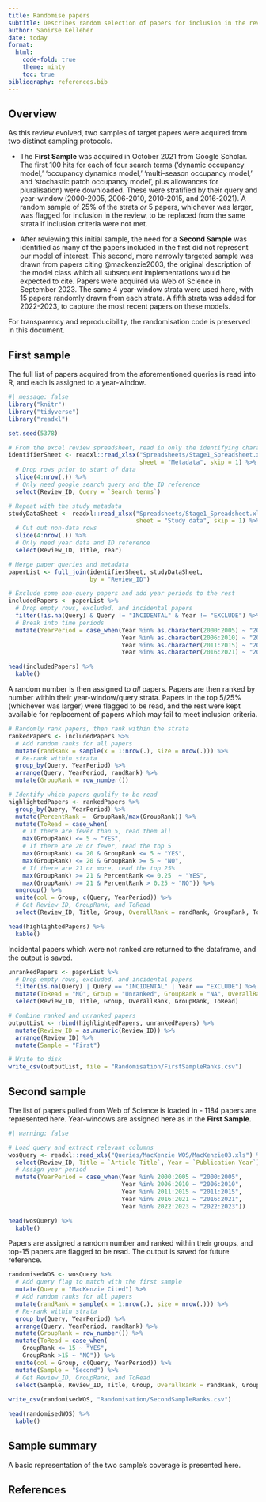 ```yaml
---
title: Randomise papers
subtitle: Describes random selection of papers for inclusion in the review
author: Saoirse Kelleher
date: today
format: 
  html:
    code-fold: true
    theme: minty
    toc: true
bibliography: references.bib
---
```


## Overview

As this review evolved, two samples of target papers were acquired from two distinct sampling protocols.

-   The **First Sample** was acquired in October 2021 from Google Scholar. The first 100 hits for each of four search terms ('dynamic occupancy model,' 'occupancy dynamics model,' 'multi-season occupancy model,' and 'stochastic patch occupancy model', plus allowances for pluralisation) were downloaded. These were stratified by their query and year-window (2000-2005, 2006-2010, 2010-2015, and 2016-2021). A random sample of 25% of the strata *or* 5 papers, whichever was larger, was flagged for inclusion in the review, to be replaced from the same strata if inclusion criteria were not met.

-   After reviewing this initial sample, the need for a **Second Sample** was identified as many of the papers included in the first did not represent our model of interest. This second, more narrowly targeted sample was drawn from papers citing @mackenzie2003, the original description of the model class which all subsequent implementations would be expected to cite. Papers were acquired via Web of Science in September 2023. The same 4 year-window strata were used here, with 15 papers randomly drawn from each strata. A fifth strata was added for 2022-2023, to capture the most recent papers on these models.

For transparency and reproducibility, the randomisation code is preserved in this document.

## First sample

The full list of papers acquired from the aforementioned queries is read into R, and each is assigned to a year-window.

```r
#| message: false
library("knitr")
library("tidyverse") 
library("readxl")

set.seed(5378)

# From the excel review spreadsheet, read in only the identifying characteristics 
identifierSheet <- readxl::read_xlsx("Spreadsheets/Stage1_Spreadsheet.xlsx", 
                                     sheet = "Metadata", skip = 1) %>%
  # Drop rows prior to start of data
  slice(4:nrow(.)) %>%
  # Only need google search query and the ID reference
  select(Review_ID, Query = `Search terms`) 

# Repeat with the study metadata
studyDataSheet <- readxl::read_xlsx("Spreadsheets/Stage1_Spreadsheet.xlsx", 
                                    sheet = "Study data", skip = 1) %>%
  # Cut out non-data rows
  slice(4:nrow(.)) %>%
  # Only need year data and ID reference
  select(Review_ID, Title, Year) 

# Merge paper queries and metadata
paperList <- full_join(identifierSheet, studyDataSheet, 
                       by = "Review_ID")

# Exclude some non-query papers and add year periods to the rest
includedPapers <- paperList %>%
  # Drop empty rows, excluded, and incidental papers
  filter(!is.na(Query) & Query != "INCIDENTAL" & Year != "EXCLUDE") %>%
  # Break into time periods 
  mutate(YearPeriod = case_when(Year %in% as.character(2000:2005) ~ "2000:2005",
                                Year %in% as.character(2006:2010) ~ "2006:2010",
                                Year %in% as.character(2011:2015) ~ "2011:2015",
                                Year %in% as.character(2016:2021) ~ "2016:2021"))

head(includedPapers) %>%
  kable()
```

A random number is then assigned to *all* papers. Papers are then ranked by number within their year-window/query strata. Papers in the top 5/25% (whichever was larger) were flagged to be read, and the rest were kept available for replacement of papers which may fail to meet inclusion criteria.

```r
# Randomly rank papers, then rank within the strata
rankedPapers <- includedPapers %>%
  # Add random ranks for all papers
  mutate(randRank = sample(x = 1:nrow(.), size = nrow(.))) %>%
  # Re-rank within strata
  group_by(Query, YearPeriod) %>%
  arrange(Query, YearPeriod, randRank) %>%
  mutate(GroupRank = row_number()) 

# Identify which papers qualify to be read
highlightedPapers <- rankedPapers %>%
  group_by(Query, YearPeriod) %>%
  mutate(PercentRank =  GroupRank/max(GroupRank)) %>%
  mutate(ToRead = case_when(
    # If there are fewer than 5, read them all
    max(GroupRank) <= 5 ~ "YES",
    # If there are 20 or fewer, read the top 5
    max(GroupRank) <= 20 & GroupRank <= 5 ~ "YES",
    max(GroupRank) <= 20 & GroupRank >= 5 ~ "NO",
    # If there are 21 or more, read the top 25%
    max(GroupRank) >= 21 & PercentRank <= 0.25  ~ "YES",
    max(GroupRank) >= 21 & PercentRank > 0.25 ~ "NO")) %>%
  ungroup() %>%
  unite(col = Group, c(Query, YearPeriod)) %>%
  # Get Review_ID, GroupRank, and ToRead
  select(Review_ID, Title, Group, OverallRank = randRank, GroupRank, ToRead)

head(highlightedPapers) %>%
  kable()
```

Incidental papers which were not ranked are returned to the dataframe, and the output is saved.

```r
unrankedPapers <- paperList %>% 
  # Drop empty rows, excluded, and incidental papers
  filter(is.na(Query) | Query == "INCIDENTAL" | Year == "EXCLUDE") %>%
  mutate(ToRead = "NO", Group = "Unranked", GroupRank = "NA", OverallRank = "NA") %>%
  select(Review_ID, Title, Group, OverallRank, GroupRank, ToRead)

# Combine ranked and unranked papers
outputList <- rbind(highlightedPapers, unrankedPapers) %>%
  mutate(Review_ID = as.numeric(Review_ID)) %>%
  arrange(Review_ID) %>%
  mutate(Sample = "First")

# Write to disk
write_csv(outputList, file = "Randomisation/FirstSampleRanks.csv")
```

## Second sample

The list of papers pulled from Web of Science is loaded in - 1184 papers are represented here. Year-windows are assigned here as in the **First Sample.**

```r
#| warning: false

# Load query and extract relevant columns
wosQuery <- readxl::read_xls("Queries/MacKenzie WOS/MacKenzie03.xls") %>%
  select(Review_ID, Title = `Article Title`, Year = `Publication Year`) %>%
  # Assign year period
  mutate(YearPeriod = case_when(Year %in% 2000:2005 ~ "2000:2005",
                                Year %in% 2006:2010 ~ "2006:2010",
                                Year %in% 2011:2015 ~ "2011:2015",
                                Year %in% 2016:2021 ~ "2016:2021",
                                Year %in% 2022:2023 ~ "2022:2023"))

head(wosQuery) %>%
  kable()
```

Papers are assigned a random number and ranked within their groups, and top-15 papers are flagged to be read. The output is saved for future reference.

```r

randomisedWOS <- wosQuery %>%
  # Add query flag to match with the first sample
  mutate(Query = "MacKenzie Cited") %>%
  # Add random ranks for all papers
  mutate(randRank = sample(x = 1:nrow(.), size = nrow(.))) %>%
  # Re-rank within strata
  group_by(Query, YearPeriod) %>%
  arrange(Query, YearPeriod, randRank) %>%
  mutate(GroupRank = row_number()) %>% 
  mutate(ToRead = case_when(
    GroupRank <= 15 ~ "YES",
    GroupRank >15 ~ "NO")) %>%
  unite(col = Group, c(Query, YearPeriod)) %>%
  mutate(Sample = "Second") %>%
  # Get Review_ID, GroupRank, and ToRead
  select(Sample, Review_ID, Title, Group, OverallRank = randRank, GroupRank, ToRead)
  
write_csv(randomisedWOS, "Randomisation/SecondSampleRanks.csv")

head(randomisedWOS) %>%
  kable()
```

## Sample summary

A basic representation of the two sample's coverage is presented here.

## References
